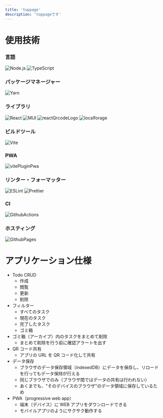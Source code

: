 ```yaml
---
title: 'toppage'
description: 'toppageです'
---
```


# 使用技術

### 言語

![Node.js](https://img.shields.io/badge/Node-v16.10.0-blue)
![TypeScript](https://img.shields.io/badge/TypeScript-v4.6.3-blue)

### パッケージマネージャー

![Yarn](https://img.shields.io/badge/Yarn-v1.22.5-blue)

### ライブラリ

![React](https://img.shields.io/badge/React-v18.0.0-blue)
![MUI](https://img.shields.io/badge/MUI-v5.8.7-blue)
![reactQrcodeLogo](https://img.shields.io/badge/reactQrcodeLogo-v2.7.0-blue)
![localforage](https://img.shields.io/badge/localforage-v1.10.0-blue)

### ビルドツール

![Vite](https://img.shields.io/badge/Vite-v2.9.9-blue)

### PWA

![vitePluginPwa](https://img.shields.io/badge/vitePluginPwa-v0.12.3-blue)

### リンター・フォーマッター

![ESLint](https://img.shields.io/badge/ESLint-v8.18.0-blue)
![Prettier](https://img.shields.io/badge/Prettier-v2.7.1-blue)

### CI

![GithubActions](https://img.shields.io/badge/GithubActions-Supported-blue)

### ホスティング

![GithubPages](https://img.shields.io/badge/GithubPages-Supported-blue)

# アプリケーション仕様

- Todo CRUD
  - 作成
  - 閲覧
  - 更新
  - 削除
- フィルター
  - すべてのタスク
  - 現在のタスク
  - 完了したタスク
  - ゴミ箱
- ゴミ箱（アーカイブ）内のタスクをまとめて削除
  - まとめて削除を行う前に確認アラートを出す
- QR コード共有
  - アプリの URL を QR コード化して共有
- データ保存
  - ブラウザのデータ保存領域（indexedDB）にデータを保存し、リロードを行ってもデータ保持が行える
  - 同じブラウザでのみ（ブラウザ間ではデータの共有は行われない）
  - あくまでも、"そのデバイスのブラウザ"のデータ領域に保存しているため
- PWA（progressive web app）
  - 端末（デバイス）に WEB アプリをダウンロードできる
  - モバイルアプリのようにサクサク動作する
